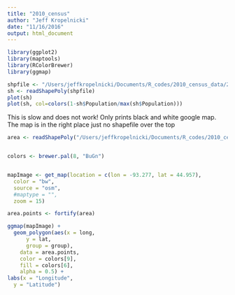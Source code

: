 ```yaml
---
title: "2010_census"
author: "Jeff Kropelnicki"
date: "11/16/2016"
output: html_document
---
```


```r
library(ggplot2)
library(maptools)
library(RColorBrewer)
library(ggmap)
```


```r
shpfile <- "/Users/jeffkropelnicki/Documents/R_codes/2010_census_data/2010_shapefile/2010.shp"
sh <- readShapePoly(shpfile)
plot(sh)
plot(sh, col=colors(1-sh$Population/max(sh$Population)))
```

This is slow and does not work! Only prints black and white google map. The map is in the right place just no shapefile over the top   

```r
area <- readShapePoly("/Users/jeffkropelnicki/Documents/R_codes/2010_census_data/2010_shapefile/2010.shp")


colors <- brewer.pal(8, "BuGn")


mapImage <- get_map(location = c(lon = -93.277, lat = 44.957),
  color = "bw",
  source = "osm",
  #maptype = "",
  zoom = 15)

area.points <- fortify(area)

ggmap(mapImage) +
  geom_polygon(aes(x = long,
      y = lat,
      group = group),
    data = area.points,
    color = colors[9],
    fill = colors[6],
    alpha = 0.5) +
labs(x = "Longitude",
  y = "Latitude")
```



